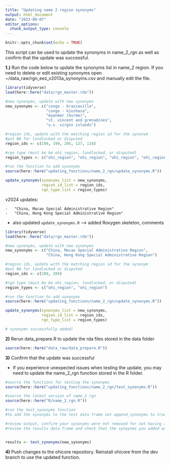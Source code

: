 ```yaml
---
title: "Updating name 2 region synonyms"
output: html_document
date: "2023-08-07"
editor_options: 
  chunk_output_type: console
---
```


```r
knitr::opts_chunk$set(echo = TRUE)
```

This script can be used to update the synonyms in name_2_rgn as well as confirm that the update was successful.

**1.)** Run the code below to update the synonyms list in name_2 region. If you need to delete or edit existing synonyms open \~/data_raw/rgn_eez_v2013a_synonyms.csv and manually edit the file.

```r
library(tidyverse)
load(here::here("data/rgn_master.rda"))

#new synonyms, update with new synonyms
new_synonyms <- c("congo - brazzaville",
                  "congo - kinshasa",
                  "myanmar (burma)",
                  "st. vincent and grenadines",
                  "u.s. virgin islands")

#region ids, update with the matching region id for the synonym
#put NA for landlocked or disputed
region_ids <- c(100, 199, 205, 127, 116) 

#rgn type (must be be ohi_region, landlocked, or disputed)
region_types <- c("ohi_region", "ohi_region", "ohi_region", "ohi_region", "ohi_region")

#run the function to add synonyms 
source(here::here("updating_functions/name_2_rgn/update_synonyms.R"))

update_synonyms(synonyms_list = new_synonyms,
                region_id_list = region_ids,
                rgn_type_list = region_types)
```


v2024 updates:

    -   "China, Macao Special Administrative Region"
    -   "China, Hong Kong Special Administrative Region"
    
-  also updated `update_synonyms.R` --> added Roxygen skeleton, comments

```r
library(tidyverse)
load(here::here("data/rgn_master.rda"))

#new synonyms, update with new synonyms
new_synonyms <- c("China, Macao Special Administrative Region",
                  "China, Hong Kong Special Administrative Region")

#region ids, update with the matching region id for the synonym
#put NA for landlocked or disputed
region_ids <- c(209, 209) 

#rgn type (must be be ohi_region, landlocked, or disputed)
region_types <- c("ohi_region", "ohi_region")

#run the function to add synonyms 
source(here::here("updating_functions/name_2_rgn/update_synonyms.R"))

update_synonyms(synonyms_list = new_synonyms,
                region_id_list = region_ids,
                rgn_type_list = region_types)

# synonyms successfully added!
```




**2)** Rerun data_prepare.R to update the rda files stored in the data folder

```r
source(here::here("data_raw/data_prepare.R"))
```

**3)** Confirm that the update was successful

-   If you experience unexpected issues when testing the update, you may need to update the name_2_rgn function stored in the R folder.

```r
#source the functions for testing the synonyms 
source(here::here("updating_functions/name_2_rgn/test_synonyms.R"))

#source the latest version of name_2_rgn
source(here::here("R/name_2_rgn.R"))

#run the test_synonyms function
#to add the synonyms to the test data frame set append_synonyms to true, do not do this until you have confirmed they are working as expected

#review output, confirm your synonyms were not removed for not having any match in the lookup tables 
#review the results data frame and check that the synoynms you added were assigned to the correct region. 


results <- test_synonyms(new_synonyms)
```

**4)** Push changes to the ohicore repository. Reinstall ohicore from the dev branch to use the updated function.

